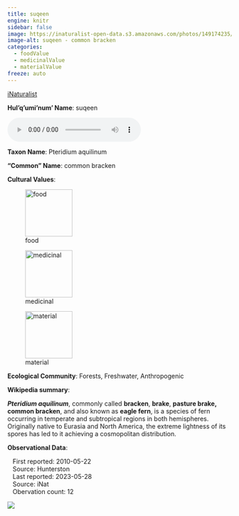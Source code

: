 ```yaml
---
title: suqeen
engine: knitr
sidebar: false
image: https://inaturalist-open-data.s3.amazonaws.com/photos/149174235/medium.jpeg
image-alt: suqeen - common bracken
categories:
  - foodValue
  - medicinalValue
  - materialValue
freeze: auto
---
```


<div role="img" class="imerss-photo" style="background-image: url(https://inaturalist-open-data.s3.amazonaws.com/photos/149174235/medium.jpeg)" 
 alt="suqeen - common bracken">
 <a href="https://www.inaturalist.org/taxa/52681" target="_blank" class="taxonDisplay-iNat-extern">iNaturalist<span class="external-link"></span></a>
</div>

**Hul'q'umi'num' Name**: suqeen

<audio controls>
  <source src="../../NA" type="audio/mpeg">
</audio>

**Taxon Name**: Pteridium aquilinum

**"Common" Name**: common bracken

**Cultural Values**:

:::{layout-nrow=1}
![food](/files/food.svg){width=106px}

![medicinal](/files/medicinal.svg){width=106px}

![material](/files/material.svg){width=106px}
:::

**Ecological Community**: Forests, Freshwater, Anthropogenic

**Wikipedia summary**:
<p class="mw-empty-elt">
</p>

<p><i><b>Pteridium aquilinum</b></i>, commonly called <b>bracken</b>, <b>brake</b>, <b>pasture brake, common bracken</b>, and also known as <b>eagle fern</b>, is a species of fern occurring in temperate and subtropical regions in both hemispheres. Originally native to Eurasia and North America, the extreme lightness of its spores has led to it achieving a cosmopolitan distribution.

**Observational Data**:

|    First reported: 2010-05-22

|    Source: Hunterston

|    Last reported: 2023-05-28

|    Source: iNat

|    Obervation count: 12

![](community_dist.png)

